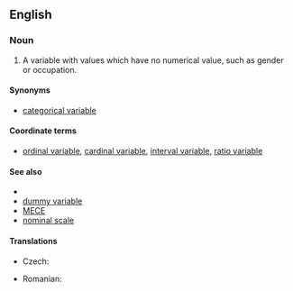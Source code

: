 ==English==

===Noun===
{{en-noun|head=[[nominal]] [[variable]]}}

# {{context|statistics|metrics|lang=en}} A variable with values which have no numerical value, such as gender or occupation.
{{examples-right|examples=<u>Types of leaf arrangement</u><br>opposite, alternate, whorled<br><u>States of matter</u><br>solid, liquid, gas, plasma}}

====Synonyms====
* [[categorical variable]]

====Coordinate terms====
* [[ordinal variable]], [[cardinal variable]], [[interval variable]], [[ratio variable]]

====See also====
*{{pedialite|Levels of measurement}}
* [[dummy variable]]
*[[MECE]]
*[[nominal scale]]

====Translations====
{{trans-top|nominal variable}}
* Czech: {{t|cs|nominální proměnná|f}}
{{trans-mid}}
* Romanian: {{t|ro|variabilă nominală|f}}
{{trans-bottom}}